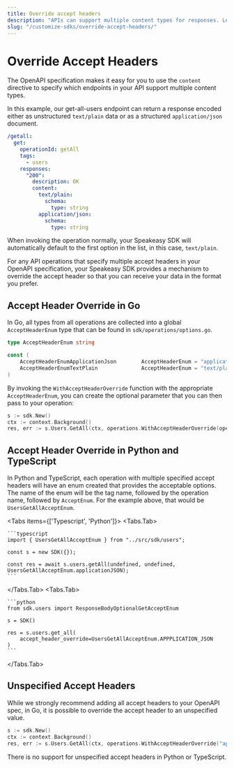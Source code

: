 ```yaml
---
title: Override accept headers
description: "APIs can support multiple content types for responses. Learn how to use headers in Speakeasy SDKs to receive the data in the format you prefer."
slug: "/customize-sdks/override-accept-headers/"
---
```




# Override Accept Headers

The OpenAPI specification makes it easy for you to use the `content` directive to specify which endpoints in your API support multiple content types.

In this example, our get-all-users endpoint can return a response encoded either as unstructured `text/plain` data or as a structured `application/json` document.

```yaml
/getall:
  get:
    operationId: getAll
    tags:
      - users
    responses:
      "200":
        description: OK
        content:
          text/plain:
            schema:
              type: string
          application/json:
            schema:
              type: string
```

When invoking the operation normally, your Speakeasy SDK will automatically default to the first option in the list, in this case, `text/plain`.

For any API operations that specify multiple accept headers in your OpenAPI specification, your Speakeasy SDK provides a mechanism to override the accept header so that you can receive your data in the format you prefer.

## Accept Header Override in Go

In Go, all types from all operations are collected into a global `AcceptHeaderEnum` type that can be found in `sdk/operations/options.go`.

```go
type AcceptHeaderEnum string

const (
	AcceptHeaderEnumApplicationJson        AcceptHeaderEnum = "application/json"
	AcceptHeaderEnumTextPlain              AcceptHeaderEnum = "text/plain"
)
```

By invoking the `WithAcceptHeaderOverride` function with the appropriate `AcceptHeaderEnum`, you can create the optional parameter that you can then pass to your operation:

```go
s := sdk.New()
ctx := context.Background()
res, err := s.Users.GetAll(ctx, operations.WithAcceptHeaderOverride(operations.AcceptHeaderEnumApplicationJSON))
```

## Accept Header Override in Python and TypeScript

In Python and TypeScript, each operation with multiple specified accept headers will have an enum created that provides the acceptable options. The name of the enum will be the tag name, followed by the operation name, followed by `AcceptEnum`. For the example above, that would be `UsersGetAllAcceptEnum`.

<Tabs items={['Typescript', 'Python']}>
  <Tabs.Tab>

    ```typescript
    import { UsersGetAllAcceptEnum } from "../src/sdk/users";

    const s = new SDK({});

    const res = await s.users.getAll(undefined, undefined, UsersGetAllAcceptEnum.applicationJSON);
    ```

  </Tabs.Tab>
  <Tabs.Tab>

    ```python
    from sdk.users import ResponseBodyOptionalGetAcceptEnum

    s = SDK()

    res = s.users.get_all(
        accept_header_override=UsersGetAllAcceptEnum.APPPLICATION_JSON
    )
    ```

  </Tabs.Tab>
</Tabs>

## Unspecified Accept Headers

While we strongly recommend adding all accept headers to your OpenAPI spec, in Go, it is possible to override the accept header to an unspecified value.

```go
s := sdk.New()
ctx := context.Background()
res, err := s.Users.GetAll(ctx, operations.WithAcceptHeaderOverride("application/json+debug"))
```

There is no support for unspecified accept headers in Python or TypeScript.
